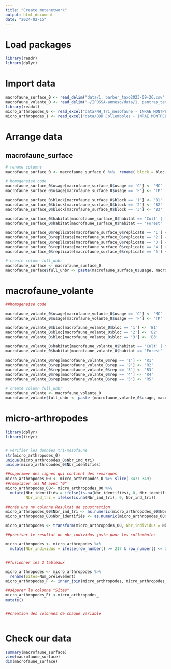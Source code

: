 ```yaml
---
title: "Create metanetwork"
output: html_document
date: "2024-02-15"
---
```


# Load packages

```r
library(readr)
library(dplyr)

```

# Import data

```r
macrofaune_surface_0 <- read_delim("data/1. barber_taxo2023-09-26.csv", show_col_types = FALSE)[,-1]
macrofaune_volante_0 <- read_delim("~/IFOSSA-anneso/data/1. pantrap_taxo2023-09-08.csv", show_col_types = FALSE) [,-1]
library(readxl)
micro_arthropodes_0 <- read_excel("data/NH_Tri_mesofaune - INRAE MONTPELLER_AM_MH.xlsx")
micro_arthropodes_1 <- read_excel("data/BDD Collemboles - INRAE MONTPELLIER.xlsx")

```

# Arrange data

## macrofaune_surface

```r
# rename columns
macrofaune_surface_0 <- macrofaune_surface_0 %>%  rename( block = bloc, replicate = rep )

# homogeneise code
macrofaune_surface_0$usage[macrofaune_surface_0$usage == 'C'] <- 'MC'
macrofaune_surface_0$usage[macrofaune_surface_0$usage == 'F'] <- 'TP'

macrofaune_surface_0$block[macrofaune_surface_0$block == '1'] <- 'B1'
macrofaune_surface_0$block[macrofaune_surface_0$block == '2'] <- 'B2'
macrofaune_surface_0$block[macrofaune_surface_0$block == '3'] <- 'B3'

macrofaune_surface_0$habitat[macrofaune_surface_0$habitat == 'Cult' | macrofaune_surface_0$habitat == 'cult' ] <- 'C'
macrofaune_surface_0$habitat[macrofaune_surface_0$habitat == 'Forest' | macrofaune_surface_0$habitat == 'LSA' ] <- 'T'

macrofaune_surface_0$replicate[macrofaune_surface_0$replicate == '1'] <- 'R1'
macrofaune_surface_0$replicate[macrofaune_surface_0$replicate == '2'] <- 'R2'
macrofaune_surface_0$replicate[macrofaune_surface_0$replicate == '3'] <- 'R3'
macrofaune_surface_0$replicate[macrofaune_surface_0$replicate == '4'] <- 'R4'
macrofaune_surface_0$replicate[macrofaune_surface_0$replicate == '5'] <- 'R5'

# create column full_uhbr
macrofaune_surface <- macrofaune_surface_0
macrofaune_surface$full_uhbr <- paste(macrofaune_surface_0$usage, macrofaune_surface_0$habitat, macrofaune_surface_0$block, macrofaune_surface_0$replicate, sep = "_")
```


# macrofaune_volante 
```r

##homogeneise code

macrofaune_volante_0$usage[macrofaune_volante_0$usage == 'C'] <- 'MC'
macrofaune_volante_0$usage[macrofaune_volante_0$usage == 'F'] <- 'TP'

macrofaune_volante_0$bloc[macrofaune_volante_0$bloc == '1'] <- 'B1'
macrofaune_volante_0$bloc[macrofaune_volante_0$bloc == '2'] <- 'B2'
macrofaune_volante_0$bloc[macrofaune_volante_0$bloc == '3'] <- 'B3'

macrofaune_volante_0$habitat[macrofaune_volante_0$habitat == 'Cult' | macrofaune_volante_0$habitat == 'cult' ] <- 'C'
macrofaune_volante_0$habitat[macrofaune_volante_0$habitat == 'Forest' | macrofaune_volante_0$habitat == 'LSA' ] <- 'T'

macrofaune_volante_0$rep[macrofaune_volante_0$rep == '1'] <- 'R1'
macrofaune_volante_0$rep[macrofaune_volante_0$rep == '2'] <- 'R2'
macrofaune_volante_0$rep[macrofaune_volante_0$rep == '3'] <- 'R3'
macrofaune_volante_0$rep[macrofaune_volante_0$rep == '4'] <- 'R4'
macrofaune_volante_0$rep[macrofaune_volante_0$rep == '5'] <- 'R5'

# create column full_uhbr
macrofaune_volante <- macrofaune_volante_0
macrofaune_volante$full_uhbr <- paste (macrofaune_volante_0$usage, macrofaune_volante_0$habitat, macrofaune_volante_0$bloc, macrofaune_volante_0$rep, sep = "_")

```

# micro-arthropodes 

```r
library(dplyr)
library(tidyr)


# vérifier les données tri-mesofaune 
str(micro_arthropodes_0)
unique(micro_arthropodes_0$Nbr_ind_tri)
unique(micro_arthropodes_0$Nbr_identifiés)

##supprimer des lignes qui contient des remarques 
micro_arthropodes_00 <- micro_arthropodes_0 %>% slice(-347:-349) 
##remplacer les NA avec "0"
micro_arthropodes_00<- micro_arthropodes_00 %>%
  mutate(Nbr_identifiés = ifelse(is.na(Nbr_identifiés), 0, Nbr_identifiés),
         Nbr_ind_tri = ifelse(is.na(Nbr_ind_tri), 0, Nbr_ind_tri))

##crée une nv colonne Resultat de soustraction
micro_arthropodes_00$Nbr_ind_tri <- as.numeric(micro_arthropodes_00$Nbr_ind_tri)
micro_arthropodes_00$Nbr_identifiés <- as.numeric(micro_arthropodes_00$Nbr_identifiés) 

micro_arthropodes <- transform(micro_arthropodes_00, Nbr_individus = Nbr_ind_tri - Nbr_identifiés)

##préciser le resultat de nbr_individus juste pour les collemboles 

micro_arthropodes <- micro_arthropodes %>%
  mutate(Nbr_individus = ifelse(row_number() >= 217 & row_number() <= 274, Nbr_ind_tri - Nbr_identifiés, NA))


##fusionner les 2 tableaux 

micro_arthropodes <- micro_arthropodes %>% 
  rename(Sites=Num_prélevement)
micro_arthropodes_F <- inner_join(micro_arthropodes, micro_arthropodes_1, by="Sites")

##séparer la colonne "Sites" 
micro_arthropodes_Fi <-micro_arthropodes_
mutate()


##creation des colonnes de chaque variable 



```
# Check our data
```r
summary(macrofaune_surface)
view(macrofaune_surface)
dim(macrofaune_surface)
```


